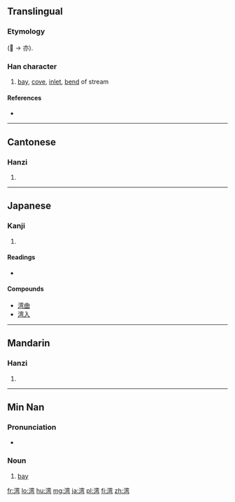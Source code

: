 {{also|灣}}
==Translingual==
{{Hani-forms|湾|[[灣]]}}

===Etymology===
{{Han simp|灣|f=彎|t=弯}} ( → 亦).

===Han character===
{{Han char|rn=85|rad=水|as=09|sn=12|four=|canj=水卜金弓 (EYCN)}}

# [[bay]], [[cove]], [[inlet]], [[bend]] of stream

====References====
* {{Han ref|kx=0639.111|dkj=17920|hdz=31683.080|uh=6E7E|ud=28286}}

----

==Cantonese==

===Hanzi===
{{yue-hanzi|jyut=waan<sup>1</sup>|y=waan<sup>1</sup>|tra=灣}}

# {{defn|lang=yue|sort=水09}}

----

==Japanese==

===Kanji===
{{ja-kanji|grade=c|rs=水09}}

# {{defn|lang=ja|sort=水09}}

====Readings====
* {{ja-readings|on=[[わん]] (wan)|kun=[[いりえ]] (irie)}}

====Compounds====
* [[湾曲]]
* [[湾入]]

----

==Mandarin==

===Hanzi===
{{cmn-hanzi|tra=灣|pin=[[wān]] ([[wan1]])|wg=wan<sup>1</sup>}}

# {{defn|lang=cmn|sort=水09}}

----

==Min Nan==

===Pronunciation===
* {{IPA|[ uan˥˥ ]|lang=nan}}

===Noun===
{{nan-noun|s|poj=oan|pojt=oan1|tra=灣|sim=湾|rs=水09}}

# [[bay]]

[[fr:湾]]
[[lo:湾]]
[[hu:湾]]
[[mg:湾]]
[[ja:湾]]
[[pl:湾]]
[[fi:湾]]
[[zh:湾]]